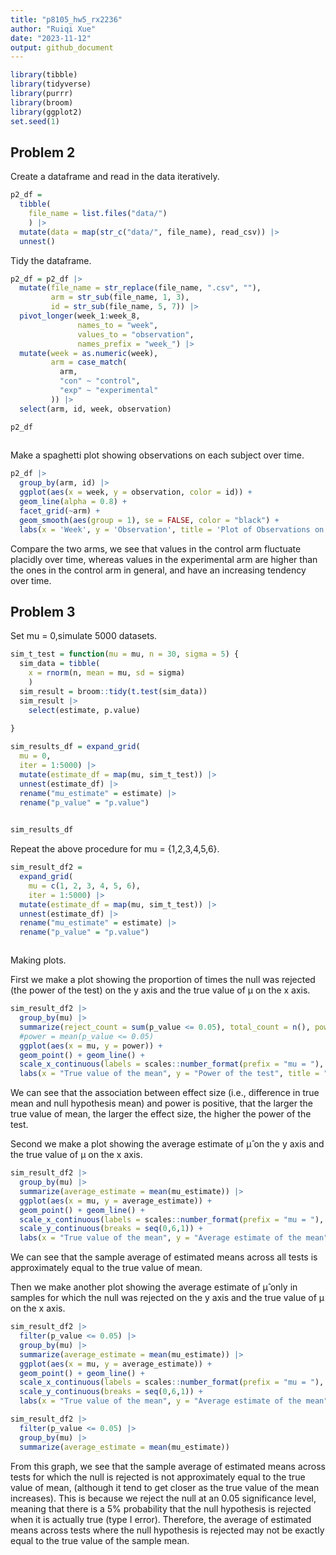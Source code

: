```yaml
---
title: "p8105_hw5_rx2236"
author: "Ruiqi Xue"
date: "2023-11-12"
output: github_document
---
```



```r
library(tibble)
library(tidyverse)
library(purrr)
library(broom)
library(ggplot2)
set.seed(1)
```

## Problem 2

Create a dataframe and read in the data iteratively.
```r
p2_df = 
  tibble(
    file_name = list.files("data/")
    ) |>
  mutate(data = map(str_c("data/", file_name), read_csv)) |>
  unnest()

```

Tidy the dataframe.
```r
p2_df = p2_df |>
  mutate(file_name = str_replace(file_name, ".csv", ""),
         arm = str_sub(file_name, 1, 3),
         id = str_sub(file_name, 5, 7)) |>
  pivot_longer(week_1:week_8,
               names_to = "week",
               values_to = "observation",
               names_prefix = "week_") |>
  mutate(week = as.numeric(week),
         arm = case_match(
           arm,
           "con" ~ "control",
           "exp" ~ "experimental"
         )) |>
  select(arm, id, week, observation)

p2_df
  
```

Make a spaghetti plot showing observations on each subject over time.

```r
p2_df |>
  group_by(arm, id) |>
  ggplot(aes(x = week, y = observation, color = id)) +
  geom_line(alpha = 0.8) +
  facet_grid(~arm) +
  geom_smooth(aes(group = 1), se = FALSE, color = "black") +
  labs(x = 'Week', y = 'Observation', title = 'Plot of Observations on Subjects in Each Arm Over Time')
```

Compare the two arms, we see that values in the control arm fluctuate placidly over time, whereas values in the experimental arm are higher than the ones in the control arm in general, and have an increasing tendency over time.


## Problem 3

Set mu = 0,simulate 5000 datasets.
```r

sim_t_test = function(mu = mu, n = 30, sigma = 5) {
  sim_data = tibble(
    x = rnorm(n, mean = mu, sd = sigma)
    )
  sim_result = broom::tidy(t.test(sim_data))
  sim_result |> 
    select(estimate, p.value)
    
}

sim_results_df = expand_grid(
  mu = 0,
  iter = 1:5000) |>
  mutate(estimate_df = map(mu, sim_t_test)) |> 
  unnest(estimate_df) |>
  rename("mu_estimate" = estimate) |>
  rename("p_value" = "p.value")
  

sim_results_df
```


Repeat the above procedure for mu = {1,2,3,4,5,6}.

```r
sim_result_df2 = 
  expand_grid(
    mu = c(1, 2, 3, 4, 5, 6),
    iter = 1:5000) |> 
  mutate(estimate_df = map(mu, sim_t_test)) |> 
  unnest(estimate_df) |>
  rename("mu_estimate" = estimate) |>
  rename("p_value" = "p.value")



```

Making plots.

First we make a plot showing the proportion of times the null was rejected (the power of the test) on the y axis and the true value of μ on the x axis. 
```r
sim_result_df2 |>
  group_by(mu) |>
  summarize(reject_count = sum(p_value <= 0.05), total_count = n(), power = reject_count / total_count) |>
  #power = mean(p_value <= 0.05)
  ggplot(aes(x = mu, y = power)) + 
  geom_point() + geom_line() +
  scale_x_continuous(labels = scales::number_format(prefix = "mu = "), breaks = seq(0,6,1)) +
  labs(x = "True value of the mean", y = "Power of the test", title = "Power of the One-Sample T-test on Different True Values of the Mean")
```
We can see that the association between effect size (i.e., difference in true mean and null hypothesis mean) and power is positive, that the larger the true value of mean, the larger the effect size, the higher the power of the test.  


Second we make a plot showing the average estimate of μ̂ on the y axis and the true value of μ on the x axis.
```r
sim_result_df2 |>
  group_by(mu) |>
  summarize(average_estimate = mean(mu_estimate)) |>
  ggplot(aes(x = mu, y = average_estimate)) + 
  geom_point() + geom_line() +
  scale_x_continuous(labels = scales::number_format(prefix = "mu = "), breaks = seq(0,6,1)) +
  scale_y_continuous(breaks = seq(0,6,1)) +
  labs(x = "True value of the mean", y = "Average estimate of the mean", title = "Average Estimate of Mean in One-Sample T-test Given True Values of the Mean")
```
We can see that the sample average of estimated means across all tests is approximately equal to the true value of mean.


Then we make another plot showing the average estimate of μ̂ only in samples for which the null was rejected on the y axis and the true value of μ on the x axis. 
```r
sim_result_df2 |>
  filter(p_value <= 0.05) |>
  group_by(mu) |>
  summarize(average_estimate = mean(mu_estimate)) |>
  ggplot(aes(x = mu, y = average_estimate)) + 
  geom_point() + geom_line() +
  scale_x_continuous(labels = scales::number_format(prefix = "mu = "), breaks = seq(0,6,1)) +
  scale_y_continuous(breaks = seq(0,6,1)) +
  labs(x = "True value of the mean", y = "Average estimate of the mean", title = "Average Estimate of Mean Only in Samples for which the Null was Rejected Given True Values of the Mean")
```
```r
sim_result_df2 |>
  filter(p_value <= 0.05) |>
  group_by(mu) |>
  summarize(average_estimate = mean(mu_estimate))
```

From this graph, we see that the sample average of estimated means across tests for which the null is rejected is not approximately equal to the true value of mean, (although it tend to get closer as the true value of the mean increases). 
This is because we reject the null at an 0.05 significance level, meaning that there is a 5% probability that the null hypothesis is rejected when it is actually true (type I error). 
Therefore, the average of estimated means across tests where the null hypothesis is rejected may not be exactly equal to the true value of the sample mean.







